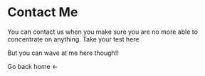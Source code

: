
# Contact Me 

You can contact us when you make sure you are no more able to concentrate on anything. Take your test here

But you can wave at me here though!!

<Waves/>
<Link to="/">Go back home &larr;</Link>